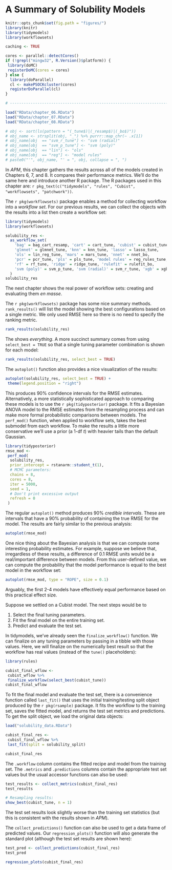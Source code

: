 # A Summary of Solubility Models


```r
knitr::opts_chunk$set(fig.path = "figures/")
library(knitr)
library(tidymodels)
library(workflowsets)

caching <- TRUE

cores <- parallel::detectCores()
if (!grepl("mingw32", R.Version()$platform)) {
 library(doMC)
 registerDoMC(cores = cores)
} else {
  library(doParallel)
  cl <- makePSOCKcluster(cores)
  registerDoParallel(cl)
}

# ------------------------------------------------------------------------------

load("RData/chapter_06.RData")
load("RData/chapter_07.RData")
load("RData/chapter_08.RData")

# obj <- sort(ls(pattern = "(_tune$)|(_resamp$)|(_bo$)"))
# obj_name <- strsplit(obj, "_") %>% purrr::map_chr(~ .x[1])
# obj_name[obj  == "svm_r_tune"] <- "svm (radial)"
# obj_name[obj  == "svm_p_tune"] <- "svm (poly)"
# obj_name[obj  == "lin"] <- "ols"
# obj_name[obj  == "reg"] <- "model rules"
# paste0("'", obj_name, "' = ", obj, collapse = ", ")
```

In _APM_, this chapter gathers the results across all of the models created in Chapters 6, 7, and 8. It compares their performance metrics. We'll do the same here and introduce another R package. The R packages used in this chapter are: `r pkg_text(c("tidymodels", "rules", "Cubist", "workflowsets", "patchwork"))`. 

The `r pkg(workflowsets)` package enables a method for collecting workflow into a _workflow set_. For our previous results, we can collect the objects with the results into a list then create a workflow set:

```r
library(tidymodels)
library(workflowsets)

solubility_res <- 
  as_workflow_set(
    'bag' = bag_cart_resamp, 'cart' = cart_tune, 'cubist' = cubist_tune, 
    'glmnet' = glmnet_tune, 'knn' = knn_tune, 'lasso' = lasso_tune, 
    'ols' = lin_reg_tune, 'mars' = mars_tune, 'nnet' = nnet_bo, 
    'pcr' = pcr_tune, 'pls' = pls_tune, 'model rules' = reg_rules_tune, 
    'rf' = rf_tune, 'ridge' = ridge_tune, 'rulefit' = rulefit_bo, 
    'svm (poly)' = svm_p_tune, 'svm (radial)' = svm_r_tune, 'xgb' = xgb_bo
  )
solubility_res
```

The next chapter shows the real power of workflow sets: creating and evaluating them _en masse_. 

The `r pkg(workflowsets)` package has some nice summary methods. `rank_results()` will list the model showing the best configurations based on a single metric. We only used RMSE here so there is no need to specify the ranking metric.

```r
rank_results(solubility_res)
```
The shows _everything_. A more succinct summary comes from using `select_best = TRUE` so that a single tuning parameter combination is shown for each model: 

```r
rank_results(solubility_res, select_best = TRUE)
```

The `autoplot()` function also provides a nice visualization of the results:

```r
autoplot(solubility_res, select_best = TRUE) +
 theme(legend.position = "right")
```

This produces 90% confidence intervals for the RMSE estimates. Alternatively, a more statistically sophisticated approach to comparing these models is to use the `r pkg(tidyposterior)` package. It fits a Bayesian ANOVA model to the RMSE estimates from the resampling process and can make more formal probabilistic comparisons between models. The `perf_mod()` function, when applied to workflow sets, takes the best submodel from each workflow. To make the results a little more conservative we'll use a prior (a 1-df _t_) with heavier tails than the default Gaussian. 


```r
library(tidyposterior)
rmse_mod <-
 perf_mod(
  solubility_res,
  prior_intercept = rstanarm::student_t(1),
  # MCMC parameters:
  chains = 8,
  cores = 8,
  iter = 5000,
  seed = 1,
  # Don't print excessive output
  refresh = 0
 )
```

The regular `autoplot()` method produces 90% _credible intervals_. These are intervals that have a 90% probability of containing the true RMSE for the model. The results are fairly similar to the previous analysis: 

```r
autoplot(rmse_mod) 
```

One nice thing about the Bayesian analysis is that we can compute some interesting probability estimates. For example, suppose we believe that, irregardless of these results, a difference of 0.1 RMSE units would be a real/important difference between models. From this user-defined value, we can compute the probability that the model performance is equal to the best model in the workflow set: 

```r
autoplot(rmse_mod, type = "ROPE", size = 0.1) 
```

Arguably, the first 2-4 models have effectively equal performance based on this practical effect size. 

Suppose we settled on a Cubist model. The next steps would be to

 1. Select the final tuning parameters.
 1. Fit the final model on the entire training set. 
 1. Predict and evaluate the test set. 

In tidymodels, we've already seen the `finalize_workflow()` function. We can finalize on any tuning parameters by passing in a tibble with those values. Here, we will finalize on the numerically best result so that the workflow has real values (instead of the `tune()` placeholders):

```r
library(rules)

cubist_final_wflow <- 
 cubist_wflow %>% 
 finalize_workflow(select_best(cubist_tune))
cubist_final_wflow
```

To fit the final model and evaluate the test set, there is a convenience function called `last_fit()` that uses the initial training/testing split object produced by the `r pkg(rsample)` package. It fits the workflow to the training set, saves the fitted model, and returns the test set metrics and predictions. To get the split object, we load the original data objects:

```r
load("solubility_data.RData")

cubist_final_res <- 
 cubist_final_wflow %>% 
 last_fit(split = solubility_split)

cubist_final_res
```

The `.workflow` column contains the fitted recipe and model from the training set. The `.metrics` and `.predictions` columns contain the appropriate test set values but the usual accessor functions can also be used: 

```r
test_results <- collect_metrics(cubist_final_res)
test_results

# Resampling results:
show_best(cubist_tune, n = 1)
```

The test set results look slightly worse than the training set statistics (but this is consistent with the results shown in _APM_). 

The `collect_predictions()` function can also be used to get a data frame of predicted values. Our `regression_plots()` function will also generate the standard plot (although the test set results are shown here):

```r
test_pred <- collect_predictions(cubist_final_res)
test_pred

regression_plots(cubist_final_res)
```

